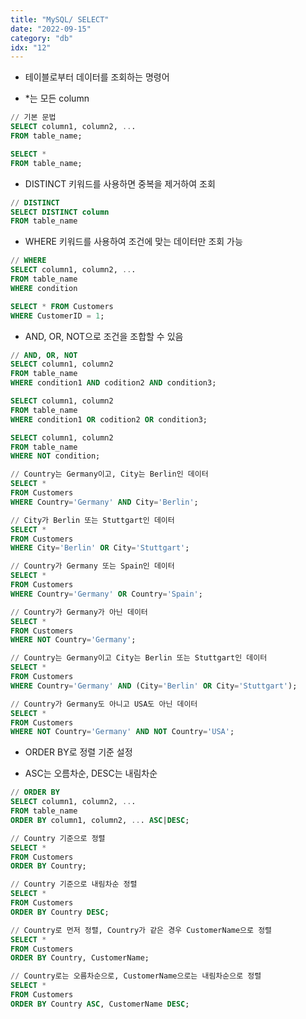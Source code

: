 ```yaml
---
title: "MySQL/ SELECT"
date: "2022-09-15"
category: "db"
idx: "12"
---
```


- 테이블로부터 데이터를 조회하는 명령어

- \*는 모든 column

```sql
// 기본 문법
SELECT column1, column2, ...
FROM table_name;

SELECT *
FROM table_name;
```

- DISTINCT 키워드를 사용하면 중복을 제거하여 조회

```sql
// DISTINCT
SELECT DISTINCT column
FROM table_name
```

- WHERE 키워드를 사용하여 조건에 맞는 데이터만 조회 가능

```sql
// WHERE
SELECT column1, column2, ...
FROM table_name
WHERE condition

SELECT * FROM Customers
WHERE CustomerID = 1;
```

- AND, OR, NOT으로 조건을 조합할 수 있음

```sql
// AND, OR, NOT
SELECT column1, column2
FROM table_name
WHERE condition1 AND codition2 AND condition3;

SELECT column1, column2
FROM table_name
WHERE condition1 OR codition2 OR condition3;

SELECT column1, column2
FROM table_name
WHERE NOT condition;

// Country는 Germany이고, City는 Berlin인 데이터
SELECT *
FROM Customers
WHERE Country='Germany' AND City='Berlin';

// City가 Berlin 또는 Stuttgart인 데이터
SELECT *
FROM Customers
WHERE City='Berlin' OR City='Stuttgart';

// Country가 Germany 또는 Spain인 데이터
SELECT *
FROM Customers
WHERE Country='Germany' OR Country='Spain';

// Country가 Germany가 아닌 데이터
SELECT *
FROM Customers
WHERE NOT Country='Germany';

// Country는 Germany이고 City는 Berlin 또는 Stuttgart인 데이터
SELECT *
FROM Customers
WHERE Country='Germany' AND (City='Berlin' OR City='Stuttgart');

// Country가 Germany도 아니고 USA도 아닌 데이터
SELECT *
FROM Customers
WHERE NOT Country='Germany' AND NOT Country='USA';
```

- ORDER BY로 정렬 기준 설정

- ASC는 오름차순, DESC는 내림차순

```sql
// ORDER BY
SELECT column1, column2, ...
FROM table_name
ORDER BY column1, column2, ... ASC|DESC;

// Country 기준으로 정렬
SELECT *
FROM Customers
ORDER BY Country;

// Country 기준으로 내림차순 정렬
SELECT *
FROM Customers
ORDER BY Country DESC;

// Country로 먼저 정렬, Country가 같은 경우 CustomerName으로 정렬
SELECT *
FROM Customers
ORDER BY Country, CustomerName;

// Country로는 오름차순으로, CustomerName으로는 내림차순으로 정렬
SELECT *
FROM Customers
ORDER BY Country ASC, CustomerName DESC;
```
